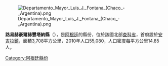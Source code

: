 [[Image:Departamento_Mayor_Luis_J._Fontana_(Chaco_-_Argentina).png|right]]

{{Coord|27|35|S|60|43|W|display=title}}

'''路易赫豪爾赫豐塔納縣'''（{{lang-es|Departamento Mayor Luis Jorge Fontana}}），是[[阿根廷|阿根廷]]的縣份，位於該國北部[[查科省|查科省]]，首府設於[[安吉拉鎮|安吉拉鎮]]，面積3,708平方公里，2010年人口55,080，人口密度每平方公里14.85人。

{{Argentina-geo-stub}}
[[Category:阿根廷縣份|Category:阿根廷縣份]]